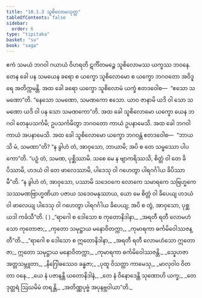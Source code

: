 ```yaml
---
title: "10.1.3 သူစိလောမသုတ္တ"
tableOfContents: false
sidebar:
  order: 6
type: "tipitaka"
basket: "su"
book: "saga"
---
```



<DynamicBreadcrumb />

<Division number="237" book="saga">

<Paragraph number="1459" book="saga">
ဧကံ သမယံ ဘဂဝါ ဂယာယံ ဝိဟရတိ ဋင်္ကိတမဉ္စေ သူစိလောမဿ ယက္ခဿ ဘဝနေ. တေန ခေါ ပန သမယေန ခရော စ ယက္ခော သူစိလောမော စ ယက္ခော ဘဂဝတော အဝိဒူရေ အတိက္ကမန္တိ. အထ ခေါ ခရော ယက္ခော သူစိလောမံ ယက္ခံ ဧတဒဝေါစ—  “ဧသော သမဏော”တိ. “နေသော သမဏော, သမဏကော ဧသော. ယာဝ ဇာနာမိ ယဒိ ဝါ သော သမဏော ယဒိ ဝါ ပန သော သမဏကော”တိ.
</Paragraph>

<Paragraph number="1460" book="saga">
အထ ခေါ သူစိလောမော ယက္ခော ယေန ဘဂဝါ တေနုပသင်္ကမိ; ဥပသင်္ကမိတွာ ဘဂဝတော ကာယံ ဥပနာမေသိ. အထ ခေါ ဘဂဝါ ကာယံ အပနာမေသိ. အထ ခေါ သူစိလောမော ယက္ခော ဘဂဝန္တံ ဧတဒဝေါစ—  “ဘာယသိ မံ, သမဏာ”တိ? “န ခွါဟံ တံ, အာဝုသော, ဘာယာမိ; အပိ စ တေ သမ္ဖဿော ပါပကော”တိ. “ပဉှံ တံ, သမဏ, ပုစ္ဆိဿာမိ. သစေ မေ န ဗျာကရိဿသိ, စိတ္တံ ဝါ တေ ခိပိဿာမိ, ဟဒယံ ဝါ တေ ဖာလေဿာမိ, ပါဒေသု ဝါ ဂဟေတွာ ပါရဂင်္ဂါယ ခိပိဿာမီ”တိ. “န ခွါဟံ တံ, အာဝုသော, ပဿာမိ သဒေဝကေ လောကေ သမာရကေ သဗြဟ္မကေ သဿမဏဗြာဟ္မဏိယာ ပဇာယ သဒေဝမနုဿာယ, ယော မေ စိတ္တံ ဝါ ခိပေယျ ဟဒယံ ဝါ ဖာလေယျ ပါဒေသု ဝါ ဂဟေတွာ ပါရဂင်္ဂါယ ခိပေယျ; အပိ စ တွံ, အာဝုသော, ပုစ္ဆ ယဒါ ကင်္ခသီ”တိ. ( )
</Paragraph>

<Paragraph number="1461" type="verses" book="saga">
_“ရာဂေါ စ ဒေါသော စ ကုတောနိဒါနာ,_  
_အရတီ ရတီ လောမဟံသော ကုတောဇာ;_  
_ကုတော သမုဋ္ဌာယ မနောဝိတက္ကာ,_  
_ကုမာရကာ ဓင်္ကမိဝေါဿဇန္တီ”တိ._  

</Paragraph>

<Paragraph number="1462" type="verses" book="saga">
_“ရာဂေါ စ ဒေါသော စ ဣတောနိဒါနာ,_  
_အရတီ ရတီ လောမဟံသော ဣတောဇာ;_  
ဣတော သမုဋ္ဌာယ မနောဝိတက္ကာ,_  
_ကုမာရကာ ဓင်္ကမိဝေါဿဇန္တိ._  

</Paragraph>

<Paragraph number="1463" type="verses" book="saga">
_သ္နေဟဇာ အတ္တသမ္ဘူတာ,_  
_နိဂြေါဓဿေဝ ခန္ဓဇာ;_  
_ပုထူ ဝိသတ္တာ ကာမေသု,_  
_မာလုဝါဝ ဝိတတာ ဝနေ._  

</Paragraph>

<Paragraph number="1464" type="verses" book="saga">
_ယေ နံ ပဇာနန္တိ ယတောနိဒါနံ,_  
_တေ နံ ဝိနောဒေန္တိ သုဏောဟိ ယက္ခ;_  
_တေ ဒုတ္တရံ ဩဃမိမံ တရန္တိ,_  
_အတိဏ္ဏပုဗ္ဗံ အပုနဗ္ဘဝါယာ”တိ._
</Paragraph>
</Division>